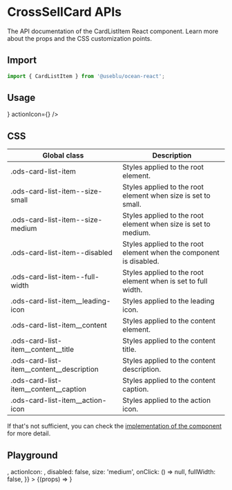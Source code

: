 
<Meta title="Components/CardListItem" component={CardListItem} />

# CrossSellCard APIs

The API documentation of the CardListItem React component. Learn more about the props and the CSS customization points.

## Import

```javascript
import { CardListItem } from '@useblu/ocean-react';
```

## Usage

<Canvas withSource="open" withToolbar>
  <Story name="usage">
    <CardListItem
      title="Title"
      description="Description"
      caption="Caption"
      leadingIcon={<PlaceholderOutline />}
      actionIcon={<PlaceholderOutline />}
    />
  </Story>
</Canvas>

## CSS

| Global class                                  | Description                                                        |
| --------------------------------------------- | ------------------------------------------------------------------ |
| .ods-card-list-item                           | Styles applied to the root element.                                |
| .ods-card-list-item--size-small               | Styles applied to the root element when size is set to small.      |
| .ods-card-list-item--size-medium              | Styles applied to the root element when size is set to medium.     |
| .ods-card-list-item--disabled                 | Styles applied to the root element when the component is disabled. |
| .ods-card-list-item--full-width               | Styles applied to the root element when is set to full width.      |
| .ods-card-list-item\_\_leading-icon           | Styles applied to the leading icon.                                |
| .ods-card-list-item\_\_content                | Styles applied to the content element.                             |
| .ods-card-list-item\_\_content\_\_title       | Styles applied to the content title.                               |
| .ods-card-list-item\_\_content\_\_description | Styles applied to the content description.                         |
| .ods-card-list-item\_\_content\_\_caption     | Styles applied to the content caption.                             |
| .ods-card-list-item\_\_action-icon            | Styles applied to the action icon.                                 |

If that's not sufficient, you can check the [implementation of the component](https://github.com/ocean-ds/ocean-web/blob/master/packages/ocean-react/src/CardListItem/CardListItem.tsx) for more detail.

## Playground

<Canvas>
  <Story
    name="playground"
    args={{
      title: 'Title',
      description: 'Description',
      caption: 'Caption',
      leadingIcon: <PlaceholderOutline />,
      actionIcon: <PlaceholderOutline />,
      disabled: false,
      size: 'medium',
      onClick: () => null,
      fullWidth: false,
    }}
  >
    {(props) => <CardListItem {...props} />}
  </Story>
</Canvas>
